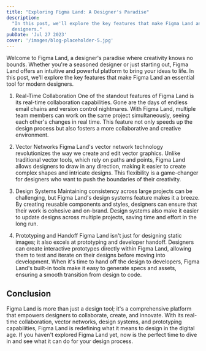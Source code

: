 ```yaml
---
title: "Exploring Figma Land: A Designer's Paradise"
description:
  "In this post, we'll explore the key features that make Figma Land an essential tool for modern
  designers."
pubDate: 'Jul 27 2023'
cover: '/images/blog-placeholder-5.jpg'
---
```


Welcome to Figma Land, a designer's paradise where creativity knows no bounds. Whether you're a
seasoned designer or just starting out, Figma Land offers an intuitive and powerful platform to
bring your ideas to life. In this post, we'll explore the key features that make Figma Land an
essential tool for modern designers.

1. Real-Time Collaboration One of the standout features of Figma Land is its real-time collaboration
   capabilities. Gone are the days of endless email chains and version control nightmares. With
   Figma Land, multiple team members can work on the same project simultaneously, seeing each
   other's changes in real time. This feature not only speeds up the design process but also fosters
   a more collaborative and creative environment.

2. Vector Networks Figma Land's vector network technology revolutionizes the way we create and edit
   vector graphics. Unlike traditional vector tools, which rely on paths and points, Figma Land
   allows designers to draw in any direction, making it easier to create complex shapes and
   intricate designs. This flexibility is a game-changer for designers who want to push the
   boundaries of their creativity.

3. Design Systems Maintaining consistency across large projects can be challenging, but Figma Land's
   design systems feature makes it a breeze. By creating reusable components and styles, designers
   can ensure that their work is cohesive and on-brand. Design systems also make it easier to update
   designs across multiple projects, saving time and effort in the long run.

4. Prototyping and Handoff Figma Land isn't just for designing static images; it also excels at
   prototyping and developer handoff. Designers can create interactive prototypes directly within
   Figma Land, allowing them to test and iterate on their designs before moving into development.
   When it's time to hand off the design to developers, Figma Land's built-in tools make it easy to
   generate specs and assets, ensuring a smooth transition from design to code.

## Conclusion

Figma Land is more than just a design tool; it's a comprehensive platform that empowers designers to
collaborate, create, and innovate. With its real-time collaboration, vector networks, design
systems, and prototyping capabilities, Figma Land is redefining what it means to design in the
digital age. If you haven't explored Figma Land yet, now is the perfect time to dive in and see what
it can do for your design process.
